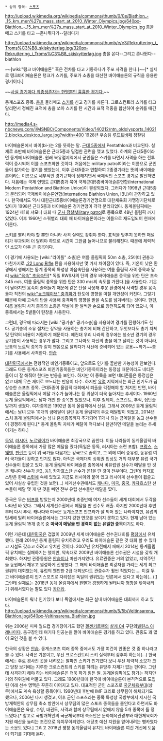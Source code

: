  * 상위 항목: [[스포츠]]

http://upload.wikimedia.org/wikipedia/commons/thumb/0/0e/Biathlon_-_15_km_men%27s_mass_start_at_2010_Winter_Olympics.jpg/640px-Biathlon_-_15_km_men%27s_mass_start_at_2010_Winter_Olympics.jpg
총을 메고 스키를 타고 --존나뛰다가--달리다가

http://upload.wikimedia.org/wikipedia/commons/thumb/e/e3/Rekruttering_i_Troms%C3%B8_skiskytterlag.jpg/320px-Rekruttering_i_Troms%C3%B8_skiskytterlag.jpg
총을 쏜다--그리고 존나뛴다--
biathlon

~~[wiki:"탱크 바이애슬론" 혹은 전차를 타고 기동하다가 주포 사격을 한다.]~~[* 실제로 탱크바이애슬론은 탱크가 스키를, 주포가 소총을 대신한 바이애슬론의 규칙을 응용한 경기이다.]

~~[http://web.humoruniv.com/board/humor/read.html?table=pds&pg=0&number=476099 사실 경기마다 최종생존자는 한명뿐인 흉흉한 경기다.]~~

동계스포츠 종목. [[총]]을 둘러메고 [[스키]]를 신고 경기를 치른다. 크로스컨트리 스키를 타고 달리면서 정해진 표적에 총을 쏘아 스키를 탄 시간과 표적 적중을 합산하여 순위를 매긴다.

http://media4.s-nbcnews.com/j/MSNBC/Components/Video/140212/ntn_oldolysports_140212.blocks_desktop_large.jpg?width=400
1928년 우승팀 [[루프트바페]] 정찰팀

바이애슬론에서 바이(bi-)는 2를 뜻하는 말. [[근대 5종]]에서 Pentathlon과 비교된다. 실제로 초반에 바이애슬론은 근대5종과 밀접한 관련을 맺고 있었다. 하계의 근대5종이라면 동계에 바이애슬론. 원래 북유럽지역에서 군인들은 스키를 타면서 사격을 하는 전투력이 중시되어 이를 스포츠화한 것이다. 처음에는 military patrol이라는 이름으로 군인들이 참가하는 경기를 했었는데, 이후 근대5종과 연합하여 2종경기라는 뜻의 바이애슬론이라는 이름으로 세부적인 경기규칙이 정해지면서 국제적인 스포츠 경기로 발전하였다. 처음에는 국제 연맹도 근대5종과 묶어 국제근대5종바이애슬론연합(International Modern Pentathlon and Biathlon Union)이 결성되었다. 그러다가 1998년 근대5종과 분리되어 국제바이애슬론연합(Internationa Biathlon Union, IBU)이 관장하고 있다. 한국에서도 역시 대한근대5종바이애슬론경기연맹으로 대한체육회 가맹경기단체로 있다가 1998년 근대5종과 바이애슬론 경기연맹이 각각 분리되었다. 동계올림픽에는 1924년 제1회 샤모니 대회 때 [http://naridy.egloos.com/viewer/4728379 군사 정찰Military patrol]로 종목으로 48년 올림픽 까지 있었다. 이후 1960년 스쿼밸리 대회 때 바이애슬론이라는 이름으로 재도입되어 현재에 이른다.

스키를 빨리 타야 할 뿐만 아니라 사격 실력도 갖춰야 한다. 표적을 맞추지 못하면 패널티가 부과되어 더 달려야 하므로 시간이 그만큼 늘어나므로 불리해진다. 때문에 체력적인 소모가 아주 큰 종목이다.

이 경기에 사용되는 [wiki:"라이플" 소총]은 여름 올림픽의 50m 소총, 25미터 권총과 마찬가지로  [[.22 Long Rifle]] 탄을 사용하지만 몇 가지 차이점이 있다. 즉, 기온이 낮은 환경에서 행해지는 동계 종목의 특성상 아음속탄을 사용하는 여름 올림픽 사격 종목과 달리 [[wiki:"음속" 초음속]]탄[* 독일 RWS사의 탄의 경우 바이애슬론 종목을 위한 탄은 초속 345 m/s, 여름 올림픽 종목을 위한 탄은 330 m/s의 속도를 가진다.]을 사용한다. 기온이 낮아지면 음속이 줄어들기 때문에 같은 탄을 사용해 추운 환경에서 사격할 경우 음속 돌파 직전의 [[wiki:"쇼크웨이브" 충격파]]가 탄도에 영향을 미칠 개연성이 커진다. 그렇기 때문에 아예 고속의 탄을 사용해 충격파의 영향을 받을 속도를 넘겨버리는 것이다. 한편, 여름 올림픽 사격 종목의 소총은 약실에 한 발씩만 손으로 장전하도록 되어 있으나, 이 종목에서는 5발들이 탄창을 사용한다.

그런데, 경우에 따라서는 [wiki:"공기총" 공기소총]을 사용하여 경기를 진행하기도 한다. 공기총의 소유 절차는 장약을 사용하는 총기에 비해 간단하고, 무엇보다도 총기 자체 및 탄약의 비용이 저렴하기 때문이다. 예컨대 우리 나라의 경우에는 청소년 경기의 경우 공기총이 사용되는 경우가 많다. 그리고 그나마도 자신의 총을 메고 달리는 것이 아니라, 보통의 노르딕 종목과 같이 맨몸으로 달리다가 사선에 준비되어 있는 공용~~화기~~총기를 사용해서 사격한다. [[안습]]

[[대한민국]]에서는 전형적인 비인기종목이고, 앞으로도 인기를 끌만한 가능성이 안보인다. 그래도 다른 동계스포츠 비인기종목들은 비인기종목이라는 동정심 때문이라도 네티즌들이 더 잘 해줘야 한다는 반응을 보인다. 하지만 이 종목을 보면 네티즌들은 동정심은 없고 대체 무슨 재미로 보느냐는 반응이 다수. 하지만 [[유럽]] 지역에서는 최근 인기도가 급상승한 스포츠 종목. 근대5종이 올림픽 대회에서 퇴출을 걱정해야 할 처지인 반면, 바이애슬론은 올림픽에서 메달 개수가 늘어나는 등 위상이 더욱 높아지는 추세이다. 1960년 동계 올림픽에서는 남자 개인 한 종목만 있었으나, 이후 릴레이, 스프린트, 추적, 집단출발까지 생겼다. 여자종목은 1992년 동계 올림픽에서 신설. 그래서 2006년 동계 올림픽에서는 남녀 모두 10개의 금메달이 걸린 동게 올림픽의 주요 메달밭이 되었고, 2014년 소치 동계 올림픽에서는 남녀 혼성종목까지 추가되어 11개나 되는 금메달을 놓고 선수들이 경쟁하게 된다.[* 동계 올림픽 자체가 메달이 적다보니 웬만하면 메달을 늘리는 추세이기는 하다.] 

[[독일]], [[러시아]], [[노르웨이]]가 바이애슬론 최강국으로 꼽힌다. 이들 나라들이 동계올림픽 바이애슬론 종목에서 가장 많은 메달을 땄다(독일은 동독, 러시아는 소련 포함). [[프랑스]], [[스웨덴]], [[핀란드]] 등이 위 국가들 다음가는 강국으로 꼽히고, 그 외에 여러 중유럽, 동유럽 여러 국가들이 강하고 인기도 많다. 아직은 국제대회 상위권 입상도 거의 대부분 유럽 국가 선수들이 휩쓸고 있다. 동계 올림픽 바이애슬론 종목에서 비유럽권 선수가 메달을 딴 것은 캐나다 선수가 금2, 동1, 카자흐스탄 선수가 은1을 딴 것이 전부이다.  그런데 카자흐스탄은 한때 [[소련]]에 속해 있었고 지금도 러시아와 붙어 있고 러시아계 선수들이 휩쓸고 있어 사실상 유럽인 것을 보면(...)  세계선수권에서도 [[캐나다]], [[미국]], [[중국]], [[카자흐스탄]] 선수들이 메달 몇 개 딴 것을 빼면 전부 유럽 선수들만 메달을 땄다. 

중국은 무슨 [[버프]]를 받았는지 2000년대 초중반에 여자 선수들이 세계 대회에서 두각을 나타낸 바 있다. 그래서 세계선수권에서 메달을 딴 선수도 배출. 하지만 2000년대 후반부터 다시 추락. 캐나다와 미국은 동계스포츠 인프라가 잘 되어 있는 나라이지만, 유럽의 텃세에 밀려 바이애슬론에서는 그다지 강한 면모를 보이지 못하고 있다. 현재 남아 있는 동계 올림픽 15개 종목 중 '''미국이 메달을 딴 경력이 없는 유일한 종목'''이기도 하다.

이런 가운데 [[대한민국]]은 겁없이 2009년 세계 바이애슬론 선수권대회를 [[평창]]에서 유치했다. 원래 2014년 동계 올림픽 유치하려고 우리도 바이애슬론 같은 것 대회 할 수 있다고 시설도 갖추고 하려고 유치한 것이다. 2007년 유치전에서 패해서 2014년 동계올림픽 유치에는 실패하기는 했지만, 약속대로 2009년 바이애슬론 선수권은 시설을 갖춰 개최했다. 하지만 관중동원은 [[안습]]이나 마찬가지였다. 유료관중은 거의 없었고, 지역주민들 동원해서 채우고 썰렁하게 진행했다. 그 해의 바이애슬론 최강자를 가리는 세계 최고 권위의 대회였는데, 유럽의 웬만한 2급 대회보다도 관중수가 훨씬 적었다는.... 이걸 두고 바이애슬론이 인기스포츠로 자리잡은 독일의 권위있는 언론에서 깠다고 하는데(...) [http://news.naver.com/main/read.nhn?mode=LSD&mid=sec&sid1=104&oid=001&aid=0002518138] 그런데 실제로는 2018년 동계 올림픽에서 [[뮌헨]]과 경쟁하게 될테니까 평창을 깎아내리기 위해서였다는 말도 있다 [[카더라]].

바이애슬론이 워낙 인기있다 보니 독일에서는 최근 실내 바이애슬론 대회까지 하고 있다.
http://upload.wikimedia.org/wikipedia/commons/thumb/5/5b/Veltinsarena_Biathlon.jpg/640px-Veltinsarena_Biathlon.jpg

위는 2006년 피파 월드컵 경기장이기도 했던 [[겔젠키르헨]]의 [[샬케 04]] 구단의[[벨틴스 아레나]]이다. 돔구장인데 여기다 인공눈을 깔아 바이애슬론 경기를 하고 있다. 관중도 꽤 많이 모인 것을 볼 수 있다.

한국의 상황은 [[안습]]. 동계스포츠 여러 종목 중에서도 가장 여건이 안좋은 것 중 하나라고 볼 수 있다. 사격은 기본이고, 우선 크로스컨트리 스키 실력부터 갖추야 하는데(...) 한국에서는 주로 경사진 곳을 내려오는 알파인 스키가 인기있다 보니 우선 체력적 소모가 크고 당장 보기에는 지루한 크로스컨트리 스키를 하려는 유망주 자체가 없는 편이다. 그런데 사격까지 해야 하는 바이애슬론은 더욱 하기 힘든 일. 동계올림픽에도 참가는 하지만 거의 하위권에 머물고 있다. 그래도 1980년대에 한국에 바이애슬론이 본격적으로 도입된 이래 선수 명맥은 꾸준히 이어지고 있다. 대표적인 군인 스포츠로 [[국군체육부대]](상무)에서도 계속 육성할 종목이다. 1990년대 후반에 IMF 크리로 상무팀이 해체되기도 했으나, 2006년 다시 생겼고, 이후 군인 스포츠라는 종목 특성상 국방부에서 제시한 국방개혁안의 상무팀 축소 방안에서 상무팀의 많은 스포츠 종목들을 줄인다고 하면서도 바이애슬론은 육상, 수영, 태권도, 사격과 함께 상무팀에서 없애지 않을 5개 종목에 들 정도였다.[* 참고로 국방개혁안의 국군체육부대 축소안은 문화체육관광부와 대한체육회가 지원 예산을 늘리는 조건으로 유야무야되었다. 애당초 예산 지원을 얻어내려는 뻥카였다는 소문도 있다.] 그리고 2018년 평창 동계올림픽 유치도 바이애슬론 여건 개선에 도움이 되기를 기대해 본다.
